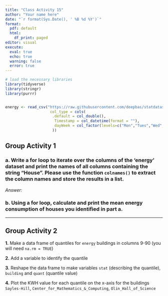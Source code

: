 ```yaml
---
title: "Class Activity 15"
author: "Your name here"
date: "`r format(Sys.Date(), ' %B %d %Y')`"
format:
  pdf: default
  html:
    df_print: paged
editor: visual
execute: 
  eval: true
  echo: true
  warning: false
  error: true
---
```


```r
# load the necessary libraries
library(tidyverse)
library(stringr)
library(purrr)


energy <- read_csv("https://raw.githubusercontent.com/deepbas/statdatasets/main/energy.csv",
                    col_type = cols(
                     .default = col_double(), 
                      Timestamp = col_datetime(format = ""),
                      dayWeek = col_factor(levels=c("Mon","Tues","Wed","Thurs","Fri","Sat","Sun"))
                     ))
```

\vspace*{1in}

## Group Activity 1

### a. Write a for loop to iterate over the columns of the 'energy' dataset and print the names of all columns containing the string "House". Please use the function `colnames()` to extract the column names and store the results in a list.

*Answer:*

### b. Using a for loop, calculate and print the mean energy consumption of houses you identified in part a.

------------------------------------------------------------------------

## Group Activity 2

**1.** Make a data frame of quantiles for `energy` buildings in columns 9-90 (you will need `na.rm = TRUE`)

**2.** Add a variable to identify the quantile

**3.** Reshape the data frame to make variables `stat` (describing the quantile), `building` and `quant` (quantile value)

**4.** Plot the KWH value for each quantile on the x-axis for the buildings `Sayles-Hill`, `Center_for_Mathematics_&_Computing`, `Olin_Hall_of_Science`
